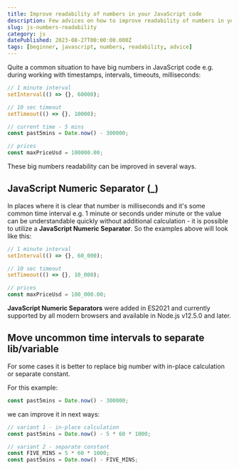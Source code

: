 ```yaml
---
title: Improve readability of numbers in your JavaScript code
description: Few advices on how to improve readability of numbers in your JavaScript code
slug: js-numbers-readability
category: js
datePublished: 2023-08-27T00:00:00.000Z
tags: [beginner, javascript, numbers, readability, advice]
---
```


Quite a common situation to have big numbers in JavaScript code e.g. during working with timestamps, intervals, timeouts, milliseconds:

```js
// 1 minute interval
setInterval(() => {}, 60000);

// 10 sec timeout
setTimeout(() => {}, 10000);

// current time - 5 mins
const past5mins = Date.now() - 300000;

// prices
const maxPriceUsd = 100000.00;
```

These big numbers readability can be improved in several ways.

## JavaScript Numeric Separator (_)

In places where it is clear that number is milliseconds and it's some common time interval e.g. 1 minute or seconds under minute or the value can be understandable quickly without additional calculation - it is possible to utilize a **JavaScript Numeric Separator**. So the examples above will look like this:

```js
// 1 minute interval
setInterval(() => {}, 60_000);

// 10 sec timeout
setTimeout(() => {}, 10_000);

// prices
const maxPriceUsd = 100_000.00;
```

**JavaScript Numeric Separators** were added in ES2021 and currently supported by all modern browsers and available in Node.js v12.5.0 and later.

## Move uncommon time intervals to separate lib/variable

For some cases it is better to replace big number with in-place calculation or separate constant.

For this example:
```js
const past5mins = Date.now() - 300000;
```

we can improve it in next ways:

```js
// variant 1 - in-place calculation
const past5mins = Date.now() - 5 * 60 * 1000;

// variant 2 - separate constant
const FIVE_MINS = 5 * 60 * 1000;
const past5mins = Date.now() - FIVE_MINS;
```
